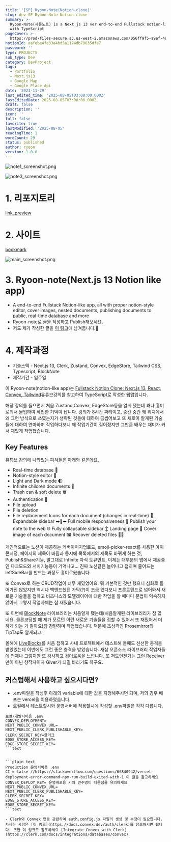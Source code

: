 ```yaml
---
title: '[SP] Ryoon-Note(Notion-clone)'
slug: dev-SP-Ryoon-Note-Notion-clone
summary: >-
  Ryoon-Note(세륜노트) is a Next.js 13 ver end-to-end Fullstack notion-like Web App
  with TypeScript
pageCover: >-
  https://prod-files-secure.s3.us-west-2.amazonaws.com/056ff9f5-a9ef-486f-8acb-9eef51d06a2d/1a39fc39-c9f7-489e-af78-e5e2df9c12e2/note2_screenshot.png?X-Amz-Algorithm=AWS4-HMAC-SHA256&X-Amz-Content-Sha256=UNSIGNED-PAYLOAD&X-Amz-Credential=ASIAZI2LB4665KNYKHHY%2F20250805%2Fus-west-2%2Fs3%2Faws4_request&X-Amz-Date=20250805T031001Z&X-Amz-Expires=3600&X-Amz-Security-Token=IQoJb3JpZ2luX2VjEBoaCXVzLXdlc3QtMiJHMEUCIEIFY4pg2LG%2FvGY4KmTeEOCNGlSWIgxz%2Ffjw5NCaDELWAiEA%2BOVWStcXqfCbmYYNDM8RBh4OdEInQAzW9G%2FgacVj75kq%2FwMIUxAAGgw2Mzc0MjMxODM4MDUiDK5iuoRL6OhExFJUqSrcA2upEhTS5cP%2Fii8htb3XJDI41pxg8MwLlU6yGrC4bkxNIbrplYjwfHCkyQMwnF3NxkvMl1%2B8QuiLPg6IsEo1aubpll63XXInRrNsiSvfyZdS4nW%2B8GRepd%2FGY8JiQKrGJpK3HogBzge5nAQmxs9bY%2BGOwiviLlV%2F840RFU38fZELVZIAJgeni3tFgp8qu1FXqcqAX%2BBXs3uNF12xdTxkZut6Tltr2K19Z%2FXyZ3Tb85ucOHshVS%2B9Z%2Bfu0wrs8ojw4RalmPo%2BKM7STP4B4sV2iGJSLqSASZ3yS1KZ9NDZyROiJra5ADHCabLI55bRIuNvi2%2FQG6KKLG7VPEG21ymrHwysU1cfTVE%2Fx5Awj7Rdr9dV%2Bkhr7dYzMukZUz1KvYMo2Zd2zmu%2FKsynwVmv9XN4Y%2F1B%2BBq%2FukgIe4BtmnO8JGnsEkrJLwkqFAHcX68lHn6Bk%2FeDkhwSZgDBfaIQ8jt%2FVjaUzZZk53kJer3KZJUhQAOTnyG7BI2kim9z6BWIqoVgA85RQunllKd6XfawHubUxkhY52KWIcQb7DHQJNzXWx9p33n7N0pnq%2FVbXS%2FRbuB4bzt7hlNBkdrGqZ40Fcmy4GPIQRhQH1qme0aH663KAYPO3DjLASYhvXIwbYPNMNnKxcQGOqUBnGamFBS50r%2F49jLN9XKCfQg4AB4Y52sO0akGIXan77Exlq0B7mvINKqS8wCwb3Uy73XGgUlGodTf7Yr%2BzTSw6sbgtmZZn0TUD6mQwsrtwTFKKY1vXcLXs5VHsht6uzlFLLlwGdyPXJawekCMtuUa7NX2g%2Fwzm9lbX%2FtQ006197J86NbkQ1P5VjcAdFVbEJG71ijRF0evDBGBBmIJfZOHHgo52M%2BD&X-Amz-Signature=e7f5acdcde4a330a77ba7d2703ccec916fae8cec3b7a689d01f6e0ec47161637&X-Amz-SignedHeaders=host&x-amz-checksum-mode=ENABLED&x-id=GetObject
notionId: aafebe4fe33a4bd5a1174db79635dfa7
password: ''
type: PROJECTS
sub_type: Dev
category: DevProject
tags:
  - Portfolio
  - Next.js13
  - Google Map
  - Google Place Api
date: '2023-11-29'
last_edited_time: '2025-08-05T03:08:00.000Z'
lastEditedDate: 2025-08-05T03:08:00.000Z
draft: false
description: ''
icon: ''
full: false
favorite: true
lastModified: '2025-08-05'
readingTime: 1
wordCount: 29
status: published
author: ryoon
version: 1.0.0
---
```


![note1_screenshot.png](https://github.com/ryoon-with-wisdomtrees/Ryoon-Note-like-notion/raw/main/public/note1_screenshot.png)


![note3_screenshot.png](https://github.com/ryoon-with-wisdomtrees/Ryoon-Note-like-notion/raw/main/public/note3_screenshot.png)


# 1. 리포지토리


[link_preview](https://github.com/ryoon-with-wisdomtrees/Ryoon-Note-like-notion)


# 2. 사이트


[bookmark](https://seryoon-note-app.vercel.app/)


![main_screenshot.png](https://github.com/ryoon-with-wisdomtrees/Ryoon-Note-like-notion/raw/main/public/main_screenshot.png)


# 3. Ryoon-note(Next.js 13 Notion like app)

- A end-to-end Fullstack Notion-like app, all with proper notion-style editor, cover images, nested documents, publishing documents to public, real-time database and more
- Ryoon-note로 글을 작성하고 Publish해보세요.
- 저도 제가 작성한 글을 [이 링크](https://seryoon-note-app.vercel.app/preview/3n251s3kyh03ff9h3sdr8y749kdy2dg/)에 남겨둡니다.📝

# 4. 제작과정

- 기술스택 - Next.js 13, Clerk, Zustand, Convex, EdgeStore, Tailwind CSS, Typescript, BlockNote
- 제작기간 - 일주일

이 Ryoon-note(notion-like app)는 [Fullstack Notion Clone: Next.js 13, React, Convex, Tailwind](https://youtu.be/0OaDyjB9Ib8)유튜브강의를 참고하여 TypeScript로 작성한 웹앱입니다.


해당 강의를 들으면서 처음 Zustand,Convex, EdgeStore등을 알게 됐는데 꽤나 흥미로워서 몰입하여 작업한 기억이 납니다. 강의가 8시간 짜리이고, 중간 중간 왜 위치에서 왜 그런 방식으로 쓰였는지가 생략된 것들에 대하여 곱씹어보고 또 새로이 알게된 기술들에 대하여 연마하며 작업하다보니 꽤 작업기간이 길어졌지만 그만큼 배우는 재미가 커서 재밌게 작업했습니다.


## Key Features


유튜브 강의에 나와있는 피쳐들은 아래와 같은데요,

- Real-time database 🔗
- Notion-style editor 📝
- Light and Dark mode 🌓
- Infinite children documents 🌲
- Trash can & soft delete 🗑️
- Authentication 🔐
- File upload
- File deletion
- File replacement Icons for each document (changes in real-time) 🌠 Expandable sidebar ➡️🔀⬅️ Full mobile responsiveness 📱 Publish your note to the web 🌐 Fully collapsable sidebar ↕️ Landing page 🛬 Cover image of each document 🖼️ Recover deleted files 🔄📄

개인적으로는 노션이 제공하는 커버이미지업로드, emoji-picker-react를 사용한 아이콘지정, 페이지의 제목이 바뀜과 동시에 목록에서의 제목도 바뀌게 하는 것, Publish&Share기능, 말그대로 Infinite 자식 도큐먼트, 이제는 대부분의 앱에서 제공중인 다크모드와 서치기능등이 기억나고... 진짜 노션같은 늘어나고 접히며 줄어드는 leftSideBar를 만드는 과정도 흥미로웠습니다.


또 Convex로 하는 CRUD작업이 너무 재밌었어요. 뭐 기본적인 것만 했으니 심화로 들어가진 않았지만 역시나 백엔드했던 가닥(?)이 조금 있다보니 프론트엔드로 넘어와서 새로운 기술들을 접하고 비즈니스와 모델레이어에 대한 작업을 할 때마다 문법이 익숙하지 않아서 그렇지 작업자체는 참 재밌습니다.


또 이번에 [BlockNote](https://www.blocknotejs.org/) 라이브러리는 처음알게 됐는데(처음알게된 라이브러리가 참 많네요. 클론코딩할 때 제가 모르던 이런 새로운 기술들을 접할 수 있어서 또 재밌어서 더 하게 되는 거 같아요)참 감탄하며 작업했습니다. 덕분에 조상격인 Prosemirror와 TipTap도 알게되고.


올해에 [LiveBlocks](https://liveblocks.io/)를 처음 접하고 사내 프로젝트에서 테스트해 볼때도 신선한 충격을 받았었는데 이번에도 그런 좋은 충격을 받았습니다. 새삼 오픈소스 라이브러리 작업자들에 언제나 그렇지만 또 감사하고 경이로움을 느낍니다. 또 저도언젠가는 그런 Receiver만이 아닌 창작자이자 Giver가 되길 바라기도 하구요.


## 커스텀해서 사용하고 싶으시다면?

- .env파일을 작성후 아래의 variable에 대한 값을 지정해주시면 되며, 저의 경우 배포는 vercel을 이용하였습니다.
- 로컬에서 테스트할시와 운영서버에 적용할시에 작성할 .env파일은 각각 다릅니다.

```plain text
로컬/개발서버용 .env
CONVEX_DEPLOYMENT=
NEXT_PUBLIC_CONVEX_URL=
NEXT_PUBLIC_CLERK_PUBLISHABLE_KEY=
CLERK_SECRET_KEY=클러크
EDGE_STORE_ACCESS_KEY=
EDGE_STORE_SECRET_KEY=
```text


```plain text
Production 운영서버용 .env
CI = false //https://stackoverflow.com/questions/66840942/vercel-deployment-error-command-npm-run-build-exited-with-1 이 글을 참고하세요
CONVEX_DEPLOY_KEY= 운영배포용 키의 변수명이 다른점을 유의하세요
NEXT_PUBLIC_CONVEX_URL=
NEXT_PUBLIC_CLERK_PUBLISHABLE_KEY=
CLERK_SECRET_KEY=
EDGE_STORE_ACCESS_KEY=
EDGE_STORE_SECRET_KEY=
```text

- Clerk와 Convex 연동 관련하여 auth.config.js 파일의 생성 및 수정이 필요합니다. 자세한 사항은 [이 링크](https://docs.convex.dev/auth/clerk)를 참조하시면 됩니다. 또한 이 링크도 참조하세요 [Integrate Convex with Clerk](https://clerk.com/docs/integrations/databases/convex)
